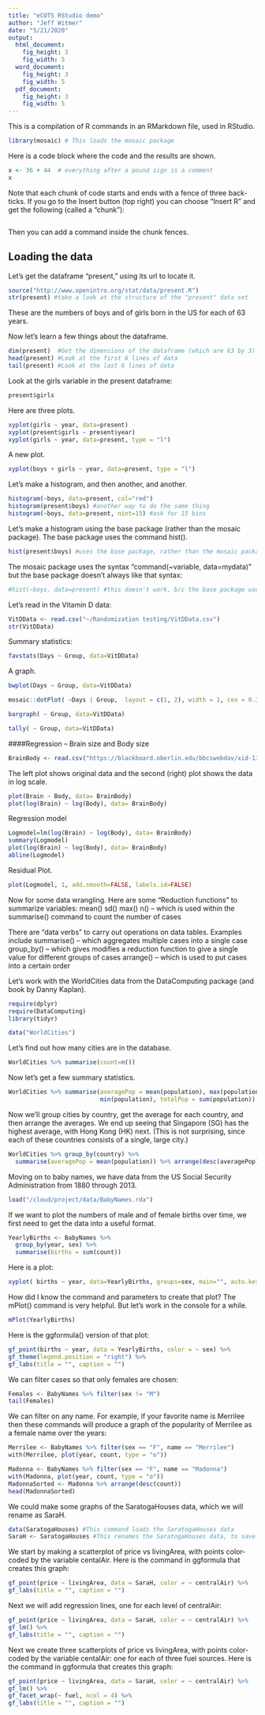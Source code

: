 ```yaml
---
title: "eCOTS RStudio demo"
author: "Jeff Witmer"
date: "5/21/2020"
output:
  html_document:
    fig_height: 3
    fig_width: 5
  word_document:
    fig_height: 3
    fig_width: 5
  pdf_document:
    fig_height: 3
    fig_width: 5
---
```


This is a compilation of R commands in an RMarkdown file, used in RStudio.

```r
library(mosaic) # This loads the mosaic package
```

Here is a code block where the code and the results are shown.
```r
x <- 36 + 44  # everything after a pound sign is a comment
x
```


Note that each chunk of code starts and ends with a fence of three back-ticks. If you go to the Insert button (top right) you can choose "Insert R" and get the following (called a "chunk"):
```r

```
Then you can add a command inside the chunk fences.

## Loading the data
Let's get the dataframe "present," using its url to locate it.
```r
source("http://www.openintro.org/stat/data/present.R")
str(present) #take a look at the structure of the "present" data set
```

These are the numbers of boys and of girls born in the US for each of 63 years.

Now let's learn a few things about the dataframe.
```r
dim(present)  #Get the dimensions of the dataframe (which are 63 by 3)
head(present) #Look at the first 6 lines of data
tail(present) #Look at the last 6 lines of data
```


Look at the girls variable in the present dataframe:
```r
present$girls 
```


Here are three plots.
```r
xyplot(girls ~ year, data=present)
xyplot(present$girls ~ present$year)
xyplot(girls ~ year, data=present, type = "l")
```


A new plot.
```r
xyplot(boys + girls ~ year, data=present, type = "l")
```


Let's make a histogram, and then another, and another.
```r
histogram(~boys, data=present, col="red")
histogram(present$boys) #another way to do the same thing
histogram(~boys, data=present, nint=15) #ask for 15 bins
```

Let's make a histogram using the base package (rather than the mosaic package). The base package uses the command hist().
```r
hist(present$boys) #uses the base package, rather than the mosaic package
```

The mosaic package uses the syntax "command(~variable, data=mydata)" but the base package doesn't always like that syntax:
```r
#hist(~boys, data=present) #this doesn't work, b/c the base package uses a different syntax
```


Let's read in the Vitamin D data:
```r
VitDData <- read.csv("~/Randomization testing/VitDData.csv")
str(VitDData)
```


Summary statistics:
```r
favstats(Days ~ Group, data=VitDData)
```

A graph.
```r
bwplot(Days ~ Group, data=VitDData)
```

```r
mosaic::dotPlot( ~Days | Group,  layout = c(1, 2), width = 1, cex = 0.3, data=VitDData)
```


```r
bargraph( ~ Group, data=VitDData)
```


```r
tally( ~ Group, data=VitDData)
```



####Regression -- Brain size and Body size
```r
BrainBody <- read.csv("https://blackboard.oberlin.edu/bbcswebdav/xid-1383678_1")
```

The left plot shows original data and the second (right) plot shows the data in log scale.
```r
plot(Brain ~ Body, data= BrainBody)
plot(log(Brain) ~ log(Body), data= BrainBody)
```

Regression model
```r
Logmodel=lm(log(Brain) ~ log(Body), data= BrainBody)
summary(Logmodel)
plot(log(Brain) ~ log(Body), data= BrainBody)
abline(Logmodel)
```

Residual Plot.
```r
plot(Logmodel, 1, add.smooth=FALSE, labels.id=FALSE)
```


Now for some data wrangling.
Here are some “Reduction functions” to summarize variables:
mean() 
sd()
max()
n()  – which is used within the summarise() command to count the number of cases 

There are  “data verbs” to carry out operations on data tables. 
Examples include summarise() – which aggregates multiple cases into a single case
group_by()  –  which gives modifies a reduction function to give a single value for different groups of cases
arrange() – which is used to put cases into a certain order

Let's work with the WorldCities data from the DataComputing package (and book by Danny Kaplan).

```r
require(dplyr)
require(DataComputing)
library(tidyr)
```

```r
data("WorldCities")
```

Let's find out how many cities are in the database.
```r
WorldCities %>% summarise(count=n())
```


Now let's get a few summary statistics. 
```r
WorldCities %>% summarise(averagePop = mean(population), max(population), 
                          min(population), totalPop = sum(population))
```

Now we'll group cities by country, get the average for each country, and then arrange the averages. We end up seeing that Singapore (SG) has the highest average, with Hong Kong (HK) next. (This is not surprising, since each of these countries consists of a single, large city.)
```r
WorldCities %>% group_by(country) %>% 
  summarise(averagePop = mean(population)) %>% arrange(desc(averagePop))
```

Moving on to baby names, we have data from the US Social Security Administration from 1880 through 2013.
```r
load("/cloud/project/data/BabyNames.rda")

```

If we want to plot the numbers of male and of female births over time, we first need to get the data into a useful format.
```r
YearlyBirths <- BabyNames %>% 
  group_by(year, sex) %>%
  summarise(births = sum(count))
```

Here is a plot:
```r
xyplot( births ~ year, data=YearlyBirths, groups=sex, main="", auto.key=list(space="top", columns=3)) 
```

How did I know the command and parameters to create that plot? The mPlot() command is very helpful. But let's work in the console for a while.
```r
mPlot(YearlyBirths)
```

Here is the ggformula() version of that plot:
```r
gf_point(births ~ year, data = YearlyBirths, color = ~ sex) %>% 
gf_theme(legend.position = "right") %>% 
gf_labs(title = "", caption = "")
```


We can filter cases so that only females are chosen:
```r
Females <- BabyNames %>% filter(sex != "M")
tail(Females)
```

We can filter on any name. For example, if your favorite name is Merrilee then these commands will produce a graph of the popularity of Merrilee as a female name over the years:
```r
Merrilee <- BabyNames %>% filter(sex == "F", name == "Merrilee")
with(Merrilee, plot(year, count, type = "o"))
```


```r
Madonna <- BabyNames %>% filter(sex == "F", name == "Madonna")
with(Madonna, plot(year, count, type = "o"))
MadonnaSorted <- Madonna %>% arrange(desc(count))
head(MadonnaSorted)
```


We could make some graphs of the SaratogaHouses data, which we will rename as SaraH.
```r
data(SaratogaHouses) #This command loads the SaratogaHouses data
SaraH <- SaratogaHouses #This renames the SaratogaHouses data, to save on future typing
```

We start by making a scatterplot of price vs livingArea, with points color-coded by the variable centalAir. Here is the command in ggformula that creates this graph:
```r
gf_point(price ~ livingArea, data = SaraH, color = ~ centralAir) %>% 
gf_labs(title = "", caption = "")
```


Next we will add regression lines, one for each level of centralAir:
```r
gf_point(price ~ livingArea, data = SaraH, color = ~ centralAir) %>%
gf_lm() %>% 
gf_labs(title = "", caption = "")
```

Next we create three scatterplots of price vs livingArea, with points color-coded by the variable centalAir: one for each of three fuel sources. Here is the command in ggformula that creates this graph:
```r
gf_point(price ~ livingArea, data = SaraH, color = ~ centralAir) %>%
gf_lm() %>%
gf_facet_wrap(~ fuel, ncol = 4) %>% 
gf_labs(title = "", caption = "")
```


